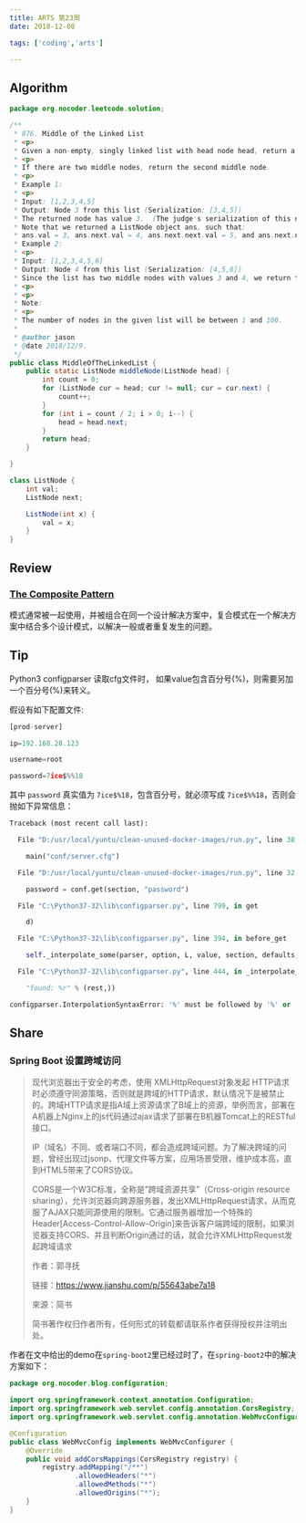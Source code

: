 ```yaml
---
title: ARTS 第23周
date: 2018-12-08

tags: ['coding','arts']

---
```


## Algorithm

```java
package org.nocoder.leetcode.solution;

/**
 * 876. Middle of the Linked List
 * <p>
 * Given a non-empty, singly linked list with head node head, return a middle node of linked list.
 * <p>
 * If there are two middle nodes, return the second middle node.
 * <p>
 * Example 1:
 * <p>
 * Input: [1,2,3,4,5]
 * Output: Node 3 from this list (Serialization: [3,4,5])
 * The returned node has value 3.  (The judge's serialization of this node is [3,4,5]).
 * Note that we returned a ListNode object ans, such that:
 * ans.val = 3, ans.next.val = 4, ans.next.next.val = 5, and ans.next.next.next = NULL.
 * Example 2:
 * <p>
 * Input: [1,2,3,4,5,6]
 * Output: Node 4 from this list (Serialization: [4,5,6])
 * Since the list has two middle nodes with values 3 and 4, we return the second one.
 * <p>
 * <p>
 * Note:
 * <p>
 * The number of nodes in the given list will be between 1 and 100.
 *
 * @author jason
 * @date 2018/12/9.
 */
public class MiddleOfTheLinkedList {
    public static ListNode middleNode(ListNode head) {
        int count = 0;
        for (ListNode cur = head; cur != null; cur = cur.next) {
            count++;
        }
        for (int i = count / 2; i > 0; i--) {
            head = head.next;
        }
        return head;
    }

}

class ListNode {
    int val;
    ListNode next;

    ListNode(int x) {
        val = x;
    }
}

```

## Review

### [ The Composite Pattern](https://medium.com/@priya104/the-composite-pattern-2edec432dd58)

模式通常被一起使用，并被组合在同一个设计解决方案中，复合模式在一个解决方案中结合多个设计模式，以解决一般或者重复发生的问题。



## Tip

Python3 configparser 读取cfg文件时， 如果value包含百分号(%)，则需要另加一个百分号(%)来转义。

假设有如下配置文件:

```python
[prod-server]

ip=192.168.28.123

username=root

password=7ice$%%18
```

其中 `password` 真实值为 `7ice$%18`，包含百分号，就必须写成 `7ice$%%18`，否则会抛如下异常信息：

```python
Traceback (most recent call last):

  File "D:/usr/local/yuntu/clean-unused-docker-images/run.py", line 38, in <module>

    main("conf/server.cfg")

  File "D:/usr/local/yuntu/clean-unused-docker-images/run.py", line 32, in main

    password = conf.get(section, "password")

  File "C:\Python37-32\lib\configparser.py", line 799, in get

    d)

  File "C:\Python37-32\lib\configparser.py", line 394, in before_get

    self._interpolate_some(parser, option, L, value, section, defaults, 1)

  File "C:\Python37-32\lib\configparser.py", line 444, in _interpolate_some

    "found: %r" % (rest,))

configparser.InterpolationSyntaxError: '%' must be followed by '%' or '(', found: '%hua'
```

## Share

### Spring Boot 设置跨域访问

> 现代浏览器出于安全的考虑，使用 XMLHttpRequest对象发起 HTTP请求时必须遵守同源策略，否则就是跨域的HTTP请求，默认情况下是被禁止的。跨域HTTP请求是指A域上资源请求了B域上的资源，举例而言，部署在A机器上Nginx上的js代码通过ajax请求了部署在B机器Tomcat上的RESTful接口。
>
> IP（域名）不同、或者端口不同，都会造成跨域问题。为了解决跨域的问题，曾经出现过jsonp、代理文件等方案，应用场景受限，维护成本高，直到HTML5带来了CORS协议。
>
> CORS是一个W3C标准，全称是”跨域资源共享”（Cross-origin resource sharing），允许浏览器向跨源服务器，发出XMLHttpRequest请求，从而克服了AJAX只能同源使用的限制。它通过服务器增加一个特殊的Header[Access-Control-Allow-Origin]来告诉客户端跨域的限制，如果浏览器支持CORS、并且判断Origin通过的话，就会允许XMLHttpRequest发起跨域请求
>
> 作者：郭寻抚
>
> 链接：https://www.jianshu.com/p/55643abe7a18
>
> 來源：简书
>
> 简书著作权归作者所有，任何形式的转载都请联系作者获得授权并注明出处。

作者在文中给出的demo在`spring-boot2`里已经过时了，在`spring-boot2`中的解决方案如下：

```java
package org.nocoder.blog.configuration;

import org.springframework.context.annotation.Configuration;
import org.springframework.web.servlet.config.annotation.CorsRegistry;
import org.springframework.web.servlet.config.annotation.WebMvcConfigurer;

@Configuration
public class WebMvcConfig implements WebMvcConfigurer {
    @Override
    public void addCorsMappings(CorsRegistry registry) {
        registry.addMapping("/**")
                .allowedHeaders("*")
                .allowedMethods("*")
                .allowedOrigins("*");
    }
}
```